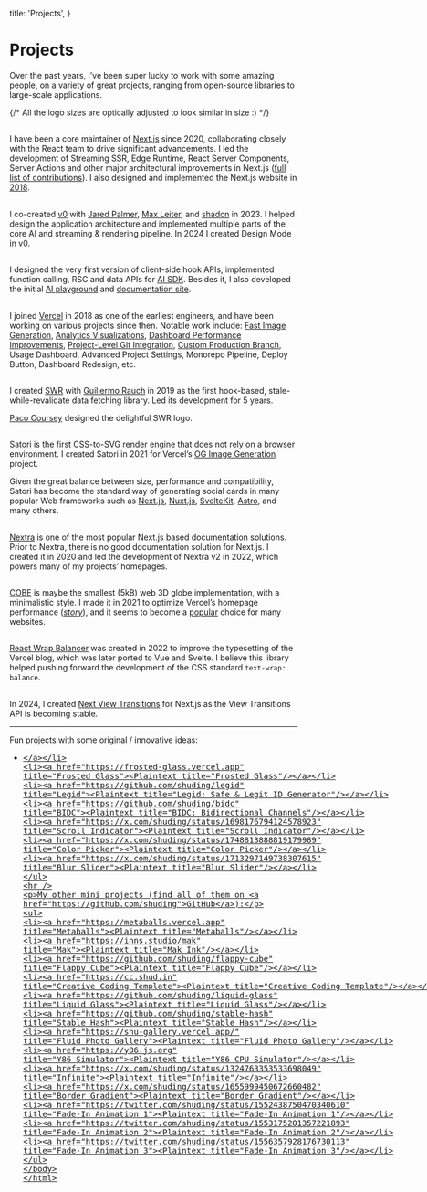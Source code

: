   title: 'Projects',
}

# Projects

Over the past years, I’ve been super lucky to work with some amazing people, on a variety of great projects, ranging from open-source libraries to large-scale applications.

{/* All the logo sizes are optically adjusted to look similar in size :) */}

## [<Nextjs height={14} />](https://nextjs.org 'Next.js')

I have been a core maintainer of [Next.js](https://nextjs.org) since 2020, collaborating closely with the React team to drive significant advancements. I led the development of Streaming SSR, Edge Runtime, React Server Components, Server Actions and other major architectural improvements in Next.js ([full list of contributions](https://github.com/vercel/next.js/pulls?q=is%3Apr+author%3Ashuding+is%3Aclosed+sort%3Acreated-desc)). I also designed and implemented the Next.js website in [2018](https://web.archive.org/web/20181229212637/https://nextjs.org/).

## [<V0 height={14}/>](https://v0.dev 'Vercel v0')

I co-created [v0](https://v0.dev) with [Jared Palmer](https://jaredpalmer.com), [Max Leiter](https://maxleiter.com), and [shadcn](https://shadcn.com/) in 2023. I helped design the application architecture and implemented multiple parts of the core AI and streaming & rendering pipeline. In 2024 I created Design Mode in v0.

## [<AISDK height={18}/>](https://github.com/vercel/ai 'Vercel AI SDK')

I designed the very first version of client-side hook APIs, implemented function calling, RSC and data APIs for [AI SDK](https://sdk.vercel.ai/). Besides it, I also developed the initial [AI playground](https://sdk.vercel.ai/playground) and [documentation site](https://sdk.vercel.ai/docs).

## [<Vercel height={14}/>](https://vercel.com 'Vercel')

I joined [Vercel](https://vercel.com) in 2018 as one of the earliest engineers, and have been working on various projects since then. Notable work include:
[Fast Image Generation](https://vercel.com/blog/introducing-vercel-og-image-generation-fast-dynamic-social-card-images), [Analytics Visualizations](https://vercel.com/blog/curve-fitting-for-charts-better-visualizations-for-vercel-analytics), [Dashboard Performance Improvements](https://vercel.com/blog/how-we-made-the-vercel-dashboard-twice-as-fast), [Project-Level Git Integration](https://vercel.com/docs/git), [Custom Production Branch](https://vercel.com/blog/custom-production-branch), Usage Dashboard, Advanced Project Settings, Monorepo Pipeline, Deploy Button, Dashboard Redesign, etc.

## [<SWR height={13}/>](https://swr.vercel.app 'SWR')

I created [SWR](https://swr.vercel.app) with [Guillermo Rauch](https://rauchg.com) in 2019 as the first hook-based, stale-while-revalidate data fetching library. Led its development for 5 years.

[Paco Coursey](https://paco.me) designed the delightful SWR logo.

## [<Satori height={18}/>](https://github.com/vercel/satori 'Satori')

[Satori](https://github.com/vercel/satori) is the first CSS-to-SVG render engine that does not rely on a browser environment. I created Satori in 2021 for Vercel’s [OG Image Generation](https://vercel.com/blog/introducing-vercel-og-image-generation-fast-dynamic-social-card-images) project.

Given the great balance between size, performance and compatibility, Satori has become the standard way of generating social cards in many popular Web frameworks such as [Next.js](https://nextjs.org/docs/app/api-reference/functions/image-response), [Nuxt.js](https://nuxt.com/modules/og-image), [SvelteKit](https://github.com/etherCorps/sveltekit-og), [Astro](https://github.com/shepherdjerred/astro-opengraph-images), and many others.

## [<Nextra height={14}/>](https://nextra.site 'Nextra')

[Nextra](https://nextra.site) is one of the most popular Next.js based documentation solutions. Prior to Nextra, there is no good documentation solution for Next.js. I created it in 2020 and led the development of Nextra v2 in 2022, which powers many of my projects’ homepages.

## [<COBE height={18}/>](https://github.com/shuding/cobe 'COBE')

[COBE](https://github.com/shuding/cobe) is maybe the smallest (5kB) web 3D globe implementation, with a minimalistic style. I made it in 2021 to optimize Vercel’s homepage performance ([_story_](https://twitter.com/shuding/status/1475916082875666441)), and it seems to become a [popular](https://x.com/imRazvanBadea/status/1804626727601422681) choice for many websites.

## [<ReactWrapBalancer height={18} />](https://react-wrap-balancer.vercel.app 'React Wrap Balancer')

[React Wrap Balancer](https://react-wrap-balancer.vercel.app) was created in 2022 to improve the typesetting of the Vercel blog, which was later ported to Vue and Svelte. I believe this library helped pushing forward the development of the CSS standard `text-wrap: balance`.

## [<NextViewTransitions height={18}/>](https://github.com/shuding/next-view-transitions 'Next View Transitions')

In 2024, I created [Next View Transitions](https://github.com/shuding/next-view-transitions) for Next.js as the View Transitions API is becoming stable.

---

Fun projects with some original / innovative ideas:

- [<Plaintext title="Composable SVG Shaders"/>](https://svg-shaders.vercel.app 'Composable SVG Shaders')
- [<Plaintext title="Frosted Glass"/>](https://frosted-glass.vercel.app 'Frosted Glass')
- [<Plaintext title="Legid: Safe & Legit ID Generator"/>](https://github.com/shuding/legid 'Legid')
- [<Plaintext title="BIDC: Bidirectional Channels"/>](https://github.com/shuding/bidc 'BIDC')
- [<Plaintext title="Scroll Indicator"/>](https://x.com/shuding/status/1698176794124578923 'Scroll Indicator')
- [<Plaintext title="Color Picker"/>](https://x.com/shuding/status/1748813888819179989 'Color Picker')
- [<Plaintext title="Blur Slider"/>](https://x.com/shuding/status/1713297149738307615 'Blur Slider')

---

My other mini projects (find all of them on [GitHub](https://github.com/shuding)):

- [<Plaintext title="Metaballs"/>](https://metaballs.vercel.app 'Metaballs')
- [<Plaintext title="Mak Ink"/>](https://inns.studio/mak 'Mak')
- [<Plaintext title="Flappy Cube"/>](https://github.com/shuding/flappy-cube 'Flappy Cube')
- [<Plaintext title="Creative Coding Template"/>](https://cc.shud.in 'Creative Coding Template')
- [<Plaintext title="Liquid Glass"/>](https://github.com/shuding/liquid-glass 'Liquid Glass')
- [<Plaintext title="Stable Hash"/>](https://github.com/shuding/stable-hash 'Stable Hash')
- [<Plaintext title="Fluid Photo Gallery"/>](https://shu-gallery.vercel.app/ 'Fluid Photo Gallery')
- [<Plaintext title="Y86 CPU Simulator"/>](https://y86.js.org 'Y86 Simulator')
- [<Plaintext title="Infinite"/>](https://x.com/shuding/status/1324763353533698049 'Infinite')
- [<Plaintext title="Border Gradient"/>](https://x.com/shuding/status/1655999450672660482 'Border Gradient')
- [<Plaintext title="Fade-In Animation 1"/>](https://twitter.com/shuding/status/1552438750470340610 'Fade-In Animation 1')
- [<Plaintext title="Fade-In Animation 2"/>](https://twitter.com/shuding/status/1553175201357221893 'Fade-In Animation 2')
- [<Plaintext title="Fade-In Animation 3"/>](https://twitter.com/shuding/status/1556357928176730113 'Fade-In Animation 3')
